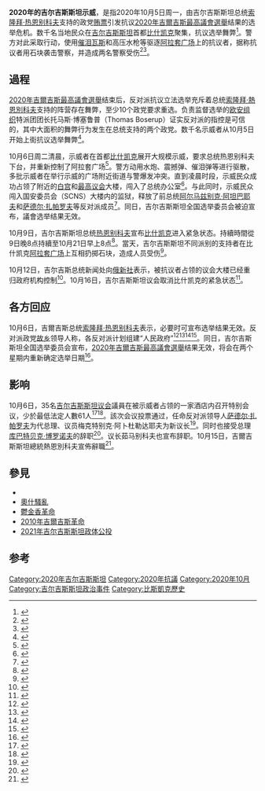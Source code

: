 {{NoteTA
|G1=Country
|G2=地名
|1=zh-cn:比什凯克;zh-tw:比斯凱克;zh-hk:比什凱克;
}}
{{Infobox civil conflict
| title            = 2020年吉尔吉斯斯坦示威
| image            = Протесты в Бишкеке 2020.jpg
| date             = {{start date|2020|10|5|df=yes}} - {{end date|2020|10|15|df=yes}}（{{Age in years, months, weeks and days|month1=10|day1=5|year2=2020|month2=10|day2=15|year1=2020}}）
| place            = [[吉尔吉斯共和国|吉尔吉斯共和国]][[比什凯克|比什凯克]]
| fatalities       = 1
| injuries         = 1200
| side1            = {{flagicon|Kyrgyzstan}} {{le|吉尔吉斯斯坦政府|Government of Kyrgyzstan}}
| side2            = 抗议者
| howmany2         = 5,000
|concessions=* 總理請辭
* 議長請辭
* 總統請辭
* 選舉委員會宣布選舉結果無效
|result=* 前總統及幾名反對派成員獲釋
*執政黨垮台
|causes=* [[2020年吉爾吉斯最高議會選舉|2020年吉爾吉斯最高議會選舉]]被指舞弊
* 政府腐敗
* 政府对{{le|嚴重特殊傳染性肺炎吉爾吉斯疫情|2019 COVID-19 pandemic in Kyrgyzstan}}的應對失當
* 前总统[[阿尔马兹别克·阿坦巴耶夫|阿尔马兹别克·阿坦巴耶夫]]等反对派因被指控腐败被捕并被定罪
}}
'''2020年的吉尔吉斯斯坦示威'''，是指2020年10月5日周一，由吉尔吉斯斯坦总统[[索隆拜·熱恩別科夫|索隆拜·热恩别科夫]]支持的政党[[舞弊|贿票]]引发抗议[[2020年吉爾吉斯最高議會選舉|2020年吉爾吉斯最高議會選舉]]结果的选举危机。数千名当地民众在[[吉尔吉斯斯坦|吉尔吉斯斯坦]]首都[[比什凯克|比什凯克]]聚集，抗议选举舞弊<ref>{{cite web |last1=Pannier |first1=Bruce |title=Backlash Against Kyrgyz Parliamentary Election Results Comes Instantly |url=https://www.rferl.org/a/backlash-against-kyrgyz-parliamentary-election-results-comes-instantly/30876459.html |website=Radio Free Europe/ Radio Liberty |publisher=RFE/RL, Inc. |accessdate=2020-10-05 |archive-date=2020-10-06 |archive-url=https://web.archive.org/web/20201006013638/https://www.rferl.org/a/backlash-against-kyrgyz-parliamentary-election-results-comes-instantly/30876459.html |dead-url=no }}</ref>。警方对此采取行动，使用[[催淚彈|催泪瓦斯]]和高压水枪等驱逐[[阿拉套广场|阿拉套广场]]上的抗议者，据称抗议者用石块袭击警察，并造成两名警察受伤<ref>{{Cite web|url=https://www.reuters.com/article/us-kyrgyzstan-protests-idUSKBN26Q29R|title=Kyrgyz police use teargas, water cannon to disperse protesters|first=Reuters|last=Staff|via=[[Reuters|Reuters]]|date=2020-10-05|accessdate=2020-10-05|archive-date=2020-10-08|archive-url=https://web.archive.org/web/20201008140440/https://www.reuters.com/article/us-kyrgyzstan-protests-idUSKBN26Q29R|dead-url=no}}</ref><ref>{{Cite web|url=https://www.aljazeera.com/news/2020/10/5/kyrgyzstan-protests-over-alleged-vote-rigging-in-sunday-election|title=Protests in Kyrgyzstan over alleged vote rigging|website=[[Al_Jazeera_English|Al Jazeera English]]|date=2020-10-05|accessdate=2020-10-05|archive-date=2020-10-05|archive-url=https://web.archive.org/web/20201005144944/https://www.aljazeera.com/news/2020/10/5/kyrgyzstan-protests-over-alleged-vote-rigging-in-sunday-election|dead-url=no}}</ref>。

== 過程 ==
[[2020年吉爾吉斯最高議會選舉|2020年吉爾吉斯最高議會選舉]]结束后，反对派抗议立法选举充斥着总统[[索隆拜·熱恩別科夫|索隆拜·熱恩別科夫]]支持的阵营存在舞弊，至少10个政党要求重选。负责监督选举的[[欧安组织|欧安组织]]特派团团长托马斯·博塞鲁普（Thomas Boserup）证实反对派的指控是可信的，其中大面积的舞弊行为发生在总统支持的两个政党。数千名示威者从10月5日开始上街抗议选举舞弊<ref>{{Cite web|title=吉尔吉斯立法选举贿票引抗议 总统说下令不准开枪 官方被迫宣布选举无效|url=https://www.rfi.fr/cn/政治/20201006-吉尔吉斯立法选举贿票引抗议-总统说下令不准开枪-官方被迫宣布选举无效|accessdate=2020-10-07|date=2020-10-06|work=RFI - 法国国际广播电台|language=zh-Hans|archive-date=2020-11-28|archive-url=https://web.archive.org/web/20201128190653/https://www.rfi.fr/cn/%E6%94%BF%E6%B2%BB/20201006-%E5%90%89%E5%B0%94%E5%90%89%E6%96%AF%E7%AB%8B%E6%B3%95%E9%80%89%E4%B8%BE%E8%B4%BF%E7%A5%A8%E5%BC%95%E6%8A%97%E8%AE%AE-%E6%80%BB%E7%BB%9F%E8%AF%B4%E4%B8%8B%E4%BB%A4%E4%B8%8D%E5%87%86%E5%BC%80%E6%9E%AA-%E5%AE%98%E6%96%B9%E8%A2%AB%E8%BF%AB%E5%AE%A3%E5%B8%83%E9%80%89%E4%B8%BE%E6%97%A0%E6%95%88|dead-url=no}}</ref>。

10月6日周二清晨，示威者在首都[[比什凯克|比什凯克]]展开大规模示威，要求总统热恩别科夫下台，并重新控制了阿拉套广场<ref>{{Cite web|title=Демонстранты полностью контролируют площадь «Ала-Тоо»|url=https://rus.azattyk.org/a/30876878.html|access-date=2020-10-05|website=Радио Азаттык (Кыргызская служба Радио Свободная Европа/Радио Свобода)|language=ru|archive-date=2020-10-07|archive-url=https://web.archive.org/web/20201007155420/https://rus.azattyk.org/a/30876878.html|dead-url=no}}</ref>。警方动用水炮、震撼弹、催泪弹等进行驱散，多批示威者在举行示威的广场附近街道与警爆发冲突。直到凌晨时段，示威民众成功占领了附近的[[白宫_(比什凯克)|白宫]]和[[最高议会_(吉尔吉斯斯坦)|最高议会]]大楼，闯入了总统办公室<ref>{{cite web |url=https://www.straitstimes.com/world/europe/protesters-seize-kyrgyzstans-seat-of-government-reports |title=Protesters seize Kyrgyzstan's seat of government: Reports |website=The Straights Times |date=2020-10-06 |accessdate=2020-10-06 |archive-date=2020-10-07 |archive-url=https://web.archive.org/web/20201007155427/https://www.straitstimes.com/world/europe/protesters-seize-kyrgyzstans-seat-of-government-reports |dead-url=no }}</ref>。与此同时，示威民众闯入国安委员会（SCNS）大楼内的监狱，释放了前总统[[阿尔马兹别克·阿坦巴耶夫|阿尔马兹别克·阿坦巴耶夫]]和[[萨德尔·扎帕罗夫|萨德尔·扎帕罗夫]]等反对派成员<ref>{{cite web |url=https://www.rt.com/russia/502645-kyrgyz-president-freed-jail/ |title=Jailbreak: Kyrgyz protesters free ex-president Atambayev, imprisoned for corruption |website=RT |date=2020-10-05 |accessdate=2020-10-06 |archive-date=2020-10-07 |archive-url=https://web.archive.org/web/20201007155434/https://www.rt.com/russia/502645-kyrgyz-president-freed-jail/ |dead-url=yes }}</ref>。同日，吉尔吉斯斯坦全国选举委员会被迫宣布，議會选举结果无效。

10月9日，吉尔吉斯斯坦总统[[热恩别科夫|热恩别科夫]]宣布[[比什凯克|比什凯克]]进入紧急状态。持續時間從9日晚8点持續至10月21日早上8点<ref>{{cite news |title=吉尔吉斯斯坦总统宣布首都比什凯克进入紧急状态 |url=https://dailynews.sina.com/gb/international/phoenixtv/2020-10-09/doc-ihaauwts5912395.shtml |accessdate=2020-10-10 |archive-date=2020-10-20 |archive-url=https://web.archive.org/web/20201020234910/https://dailynews.sina.com/gb/international/phoenixtv/2020-10-09/doc-ihaauwts5912395.shtml |dead-url=no }}</ref>。當天，吉尔吉斯斯坦不同派别的支持者在比什凯克[[阿拉套广场|阿拉套广场]]上互相扔掷石块，造成人员受伤<ref>{{cite news |title=吉尔吉斯斯坦不同派别支持者发生冲突 首都比什凯克进入紧急状态 |url=https://www.sohu.com/a/423518748_123753 |accessdate=2020-10-10 |archive-date=2020-12-20 |archive-url=https://web.archive.org/web/20201220092303/https://www.sohu.com/a/423518748_123753 |dead-url=no }}</ref>。

10月12日，吉尔吉斯总统新闻处向[[俄新社|俄新社]]表示，被抗议者占领的议会大楼已经重归政府机构控制<ref>{{cite news |title=吉尔吉斯政府重新控制被抗议者占领的议会大楼 |url=http://sputniknews.cn/politics/202010121032298676/ |accessdate=2020-10-12 |archive-date=2020-12-20 |archive-url=https://web.archive.org/web/20201220092303/http://sputniknews.cn/politics/202010121032298676/ |dead-url=no }}</ref>。10月16日，吉尔吉斯斯坦议会取消比什凯克的紧急状态<ref>{{cite news |title=吉尔吉斯斯坦议会取消首都紧急状态制度 |url=http://sputniknews.cn/society/202010161032322474/ |accessdate=2020-10-16 |archive-date=2020-12-20 |archive-url=https://web.archive.org/web/20201220092338/http://sputniknews.cn/society/202010161032322474/ |dead-url=no }}</ref>。

== 各方回应 ==

10月6日，吉爾吉斯总统[[索隆拜·热恩别科夫|索隆拜·热恩别科夫]]表示，必要时可宣布选举结果无效。反对派政党[[故乡_(政党)|故乡]]领导人{{le|坎奇别克·塔希耶夫|Kamchybek Tashiev}}称，各反对派计划组建“人民政府”<ref>{{Cite web|title=吉总统表示必要时可宣布选举无效 反对派称将组建“政府”-中新网|url=http://www.chinanews.com/gj/2020/10-06/9307154.shtml|accessdate=2020-10-06|work=www.chinanews.com|archive-date=2020-12-20|archive-url=https://web.archive.org/web/20201220092313/http://www.chinanews.com/gj/2020/10-06/9307154.shtml|dead-url=no}}</ref><ref>{{Cite web|title=吉尔吉斯斯坦大选后爆发骚乱 反对派称将组建新政府|url=https://dailynews.sina.com/gb/international/phoenixtv/2020-10-05/doc-ihaaqscx9815495.shtml|accessdate=2020-10-06|date=2020-10-06|work=北美新闻|language=en|archive-date=2020-12-10|archive-url=https://web.archive.org/web/20201210195641/https://dailynews.sina.com/gb/international/phoenixtv/2020-10-05/doc-ihaaqscx9815495.shtml|dead-url=no}}</ref><ref>{{Cite web|title=吉尔吉斯斯坦部分政党组织集会抗议议会选举结果-中新网|url=http://www.chinanews.com/gj/2020/10-05/9306840.shtml|accessdate=2020-10-06|work=www.chinanews.com|archive-date=2020-12-20|archive-url=https://web.archive.org/web/20201220092325/http://www.chinanews.com/gj/2020/10-05/9306840.shtml|dead-url=no}}</ref><ref>{{Cite web|title=Kyrgyz Protesters Set To Appoint Interim Prime Minister - Opposition Party Leader|url=https://www.urdupoint.com/en/world/kyrgyz-protesters-set-to-appoint-interim-prim-1048783.html|accessdate=2020-10-06|work=UrduPoint|language=en|archive-date=2020-12-20|archive-url=https://web.archive.org/web/20201220092331/https://www.urdupoint.com/en/world/kyrgyz-protesters-set-to-appoint-interim-prim-1048783.html|dead-url=no}}</ref>。同日，吉尔吉斯斯坦全国选举委员会宣布，[[2020年吉爾吉斯最高議會選舉|2020年吉爾吉斯最高議會選舉]]结果无效，将会在两个星期内重新确定选举日期<ref>{{Cite web|title=吉尔吉斯斯坦中选委宣布议会选举结果无效 - 21CN手机网|url=http://news.21cn.com/hot/int/zhnb/2020/1007/08/49306682.shtml|accessdate=2020-10-07|work=news.21cn.com|archive-date=2020-11-06|archive-url=https://web.archive.org/web/20201106201537/http://news.21cn.com/hot/int/zhnb/2020/1007/08/49306682.shtml|dead-url=no}}</ref>。

==影响==
10月6日，35名[[最高议会_(吉尔吉斯斯坦)|吉尔吉斯斯坦议会]]議員在被示威者占领的一家酒店内召开特别会议，少於最低法定人數61人<ref>{{Cite web|title=吉尔吉斯斯坦选举危机引发动荡扩大 现内战阴影|url=https://www.rfi.fr/cn/政治/20201007-吉尔吉斯斯坦选举危机引发动荡扩大-现内战阴影|accessdate=2020-10-07|date=2020-10-07|work=RFI - 法国国际广播电台|language=Zh-hans|archive-date=2020-11-28|archive-url=https://web.archive.org/web/20201128190657/https://www.rfi.fr/cn/%E6%94%BF%E6%B2%BB/20201007-%E5%90%89%E5%B0%94%E5%90%89%E6%96%AF%E6%96%AF%E5%9D%A6%E9%80%89%E4%B8%BE%E5%8D%B1%E6%9C%BA%E5%BC%95%E5%8F%91%E5%8A%A8%E8%8D%A1%E6%89%A9%E5%A4%A7-%E7%8E%B0%E5%86%85%E6%88%98%E9%98%B4%E5%BD%B1|dead-url=no}}</ref><ref>{{Cite news |url=https://www.bbc.com/news/world-asia-54458948 |title=Kyrgyzstan election: Euphoria turns to insecurity as mob rule spreads |publisher=BBC |date=2020-10-08 |accessdate=2020-10-08 |archive-date=2021-01-07 |archive-url=https://web.archive.org/web/20210107130213/https://www.bbc.com/news/world-asia-54458948 |dead-url=no }}</ref>。該次会议投票通过，任命反对派领导人[[萨德尔·扎帕罗夫|萨德尔·扎帕罗夫]]为代总理、议员梅克特别克·阿卜杜勒达耶夫为新议长<ref>{{Cite web|title=吉尔吉斯斯坦总理、议长辞职，吉议会选举反对派领导人为代总理|url=http://news.haiwainet.cn/n/2020/1007/c3541083-31890212.html|accessdate=2020-10-07|author=|date=|format=|work=news.haiwainet.cn|publisher=|language=|archive-date=2020-12-08|archive-url=https://web.archive.org/web/20201208025132/http://news.haiwainet.cn/n/2020/1007/c3541083-31890212.html|dead-url=no}}</ref>。同时也接受总理[[库巴特贝克·博罗诺夫|库巴特贝克·博罗诺夫]]的辞职<ref>{{Cite web|title=Kyrgyz parliament votes to appoint Sadyr Japarov as prime minister|url=https://tass.com/world/1209355|accessdate=2020-10-07|work=TASS|archive-date=2020-10-11|archive-url=https://web.archive.org/web/20201011080733/https://tass.com/world/1209355|dead-url=no}}</ref>。议长茹马别科夫也宣布辞职。10月15日，吉爾吉斯斯坦總統熱恩別科夫宣佈辭職<ref>{{cite web |title=吉尔吉斯斯坦总统热恩别科夫宣布辞职 |url=https://www.sohu.com/a/424861221_362042 |accessdate=2020-10-15 |archive-date=2020-12-20 |archive-url=https://web.archive.org/web/20201220092410/https://www.sohu.com/a/424861221_362042 |dead-url=no }}</ref>。

==參見==
* {{le|2013年吉尔吉斯斯坦示威|2013 Kyrgyzstan protests}}
* [[奧什騷亂|奧什騷亂]]
* [[鬱金香革命|鬱金香革命]]
* [[2010年吉爾吉斯革命|2010年吉爾吉斯革命]]
* [[2021年吉尔吉斯斯坦政体公投|2021年吉尔吉斯斯坦政体公投]]

==参考==
{{reflist|30em}}

[[Category:2020年吉尔吉斯斯坦|Category:2020年吉尔吉斯斯坦]]
[[Category:2020年抗議|Category:2020年抗議]]
[[Category:2020年10月|Category:2020年10月]]
[[Category:吉尔吉斯斯坦政治事件|Category:吉尔吉斯斯坦政治事件]]
[[Category:比斯凱克歷史|Category:比斯凱克歷史]]